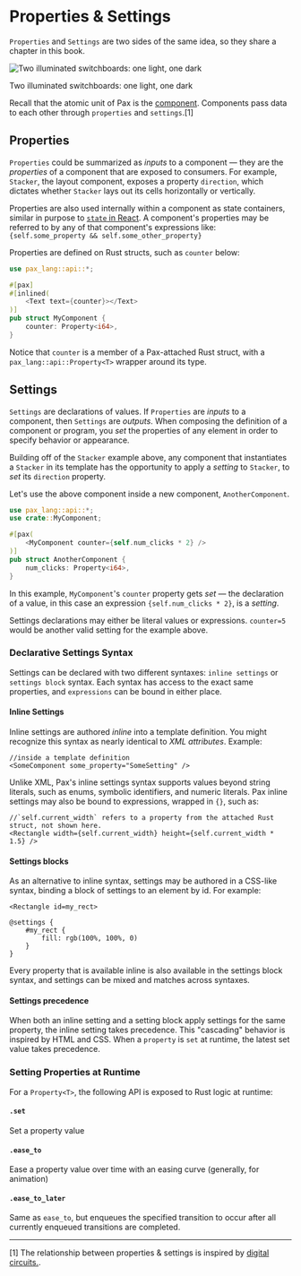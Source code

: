 # Properties & Settings

`Properties` and `Settings` are two sides of the same idea, so they share a chapter in this book.


<div style={{ textAlign: 'center', fontStyle: 'italic', fontWeight: 100 }}>
  <img 
    style={{ 
      display: 'block',
      width: '400px', 
      border: '10px solid rgb(185,204,204)',
      margin: '0 auto'
    }} 
    src="/images/DALL·E two illuminated switchboards_ one light one dark..psd.png" 
    alt="Two illuminated switchboards: one light, one dark"
  />
  <p>Two illuminated switchboards: one light, one dark</p>
</div>

Recall that the atomic unit of Pax is the [component](./start-key-concepts-components.md).  Components pass data to each other through `properties` and `settings`.[1]  

[//]: # (1bdb47551ded2905735ab34924507ff0:start)

## Properties

`Properties` could be summarized as _inputs_ to a component — they are the _properties_ of a component that are exposed to consumers.  For example, `Stacker`, the layout component, exposes a property `direction`, which dictates whether `Stacker` lays out its cells horizontally or vertically.

Properties are also used internally within a component as state containers, similar in purpose to [`state` in React](https://reactjs.org/docs/state-and-lifecycle.html).  A component's properties may be referred to by any of that component's expressions like: `{self.some_property && self.some_other_property}`

Properties are defined on Rust structs, such as `counter` below:

```rust
use pax_lang::api::*;

#[pax]
#[inlined(
    <Text text={counter}></Text>
)]
pub struct MyComponent {
    counter: Property<i64>,
}
```

Notice that `counter` is a member of a Pax-attached Rust struct, with a `pax_lang::api::Property<T>` wrapper around its type.


## Settings

`Settings` are declarations of values.  If `Properties` are _inputs_ to a component, then `Settings` are _outputs_.  When composing the definition of a component or program, you _set_ the properties of any element in order to specify behavior or appearance.  

Building off of the `Stacker` example above, any component that instantiates a `Stacker` in its template has the opportunity to apply a _setting_ to `Stacker`, to _set_ its `direction` property.

Let's use the above component inside a new component, `AnotherComponent`.

```rust
use pax_lang::api::*;
use crate::MyComponent;

#[pax(
    <MyComponent counter={self.num_clicks * 2} />
)]
pub struct AnotherComponent {
    num_clicks: Property<i64>,
}
```

In this example, `MyComponent`'s `counter` property gets _set_ — the declaration of a value, in this case an expression `{self.num_clicks * 2}`, is a _setting_.  

Settings declarations may either be literal values or expressions.  `counter=5` would be another valid setting for the example above.

### Declarative Settings Syntax

Settings can be declared with two different syntaxes: `inline settings` or `settings block` syntax.  Each syntax has access to the exact same properties, and `expressions` can be bound in either place.

#### Inline Settings

Inline settings are authored _inline_ into a template definition.  You might recognize this syntax as nearly identical to _XML attributes_.  Example:

```pax
//inside a template definition
<SomeComponent some_property="SomeSetting" />
```

Unlike XML, Pax's inline settings syntax supports values beyond string literals, such as enums, symbolic identifiers, and numeric literals.  Pax inline settings may also be bound to expressions, wrapped in `{}`, such as:
```pax
//`self.current_width` refers to a property from the attached Rust struct, not shown here.
<Rectangle width={self.current_width} height={self.current_width * 1.5} />
```

#### Settings blocks

As an alternative to inline syntax, settings may be authored in a CSS-like syntax, binding a block of settings to an element by id.  For example:

```pax copy
<Rectangle id=my_rect>

@settings {
    #my_rect {
        fill: rgb(100%, 100%, 0)
    }
}
```

Every property that is available inline is also available in the settings block syntax, and settings can be mixed and matches across syntaxes.

#### Settings precedence 

When both an inline setting and a setting block apply settings for the same property, the inline setting takes precedence.  This "cascading" behavior is inspired by HTML and CSS.  When a `property` is `set` at runtime, the latest set value takes precedence.  


### Setting Properties at Runtime

For a `Property<T>`, the following API is exposed to Rust logic at runtime:

#### `.set`

Set a property value

#### `.ease_to`

Ease a property value over time with an easing curve (generally, for animation)

#### `.ease_to_later`

Same as `ease_to`, but enqueues the specified transition to occur after all currently enqueued transitions are completed.

[//]: # (1bdb47551ded2905735ab34924507ff0:stop)

---

[1] The relationship between properties & settings is inspired by [digital circuits.](./reference-hardware-component-model.md).

